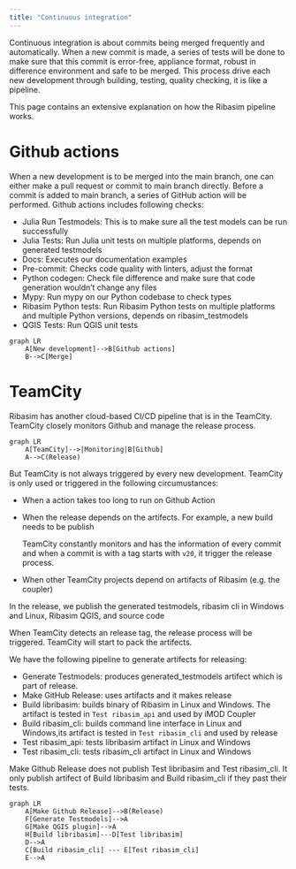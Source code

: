 ```yaml
---
title: "Continuous integration"
---
```


Continuous integration is about commits being merged frequently and automatically. When a new commit is made, a series of tests will be done to make sure that this commit is error-free, appliance format, robust in difference environment and safe to be merged. This process drive each new development through building, testing, quality checking, it is like a pipeline.

This page contains an extensive explanation on how the Ribasim pipeline works.

# Github actions
When a new development is to be merged into the main branch, one can either make a pull request or commit to main branch directly. Before a commit is added to main branch, a series of GitHub action will be performed. Github actions includes following checks:

* Julia Run Testmodels: This is to make sure all the test models can be run successfully
* Julia Tests: Run Julia unit tests on multiple platforms, depends on generated testmodels
* Docs: Executes our documentation examples
* Pre-commit: Checks code quality with linters, adjust the format
* Python codegen: Check file difference and make sure that code generation wouldn't change any files
* Mypy: Run mypy on our Python codebase to check types
* Ribasim Python tests: Run Ribasim Python tests on multiple platforms and multiple Python versions, depends on ribasim_testmodels
* QGIS Tests: Run QGIS unit tests

```mermaid
graph LR
    A[New development]-->B[Github actions]
    B-->C[Merge]
```

# TeamCity
Ribasim has another cloud-based CI/CD pipeline that is in the TeamCity. TeamCity closely monitors Github and manage the release process.

```mermaid
graph LR
    A[TeamCity]-->|Monitoring|B[Github]
    A-->C(Release)
```

But TeamCity is not always triggered by every new development. TeamCity is only used or triggered in the following circumustances:

* When a action takes too long to run on Github Action
* When the release depends on the artifects. For example, a new build needs to be publish

    TeamCity constantly monitors and has the information of every commit and when a commit is with a tag starts with `v20`, it trigger the release process.

* When other TeamCity projects depend on artifacts of Ribasim (e.g. the coupler)

In the release, we publish the generated testmodels, ribasim cli in Windows and Linux, Ribasim QGIS, and source code

When TeamCity detects an release tag, the release process will be triggered. TeamCity will start to pack the artifects.

We have the following pipeline to generate artifects for releasing:

* Generate Testmodels: produces generated_testmodels artifect which is part of release.
* Make GitHub Release: uses artifacts and it makes release
* Build libribasim: builds binary of Ribasim in Linux and Windows. The artifact is tested in `Test ribasim_api` and used by iMOD Coupler
* Build ribasim_cli: builds command line interface in Linux and Windows,its artifact is tested in `Test ribasim_cli` and used by release
* Test ribasim_api: tests libribasim artifact in Linux and Windows
* Test ribasim_cli: tests ribasim_cli artifact in Linux and Windows

::: {.callout-note}
Make Github Release does not publish Test libribasim and Test ribasim_cli. It only publish artifect of Build libribasim and Build ribasim_cli if they past their tests.
:::

```mermaid
graph LR
    A[Make Github Release]-->B(Release)
    F[Generate Testmodels]-->A
    G[Make QGIS plugin]-->A
    H[Build libribasim]---D[Test libribasim]
    D-->A
    C[Build ribasim_cli] --- E[Test ribasim_cli]
    E-->A
```
